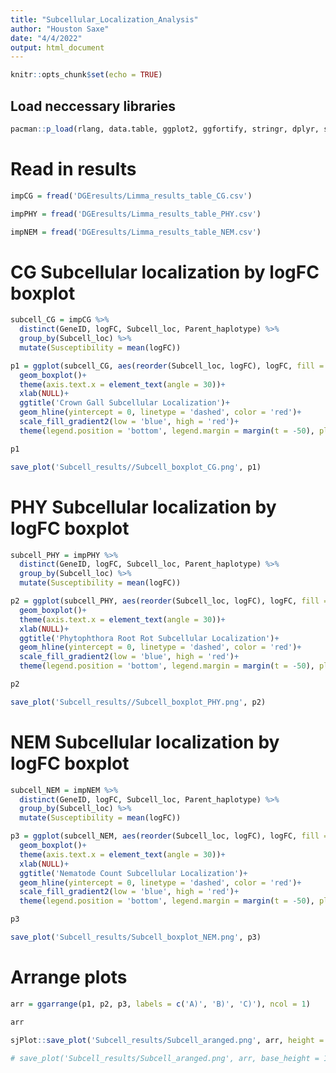 ```yaml
---
title: "Subcellular_Localization_Analysis"
author: "Houston Saxe"
date: "4/4/2022"
output: html_document
---
```


```r
knitr::opts_chunk$set(echo = TRUE)
```

## Load neccessary libraries

```r
pacman::p_load(rlang, data.table, ggplot2, ggfortify, stringr, dplyr, statmod, tibble, ggpubr, cowplot, tidyr, tidytext, OmicsAnalyst, tidytable)
```

# Read in results
```r
impCG = fread('DGEresults/Limma_results_table_CG.csv')

impPHY = fread('DGEresults/Limma_results_table_PHY.csv')

impNEM = fread('DGEresults/Limma_results_table_NEM.csv')
```


# CG Subcellular localization by logFC boxplot
```r
subcell_CG = impCG %>% 
  distinct(GeneID, logFC, Subcell_loc, Parent_haplotype) %>% 
  group_by(Subcell_loc) %>% 
  mutate(Susceptibility = mean(logFC))

p1 = ggplot(subcell_CG, aes(reorder(Subcell_loc, logFC), logFC, fill = Susceptibility))+
  geom_boxplot()+
  theme(axis.text.x = element_text(angle = 30))+
  xlab(NULL)+
  ggtitle('Crown Gall Subcellular Localization')+
  geom_hline(yintercept = 0, linetype = 'dashed', color = 'red')+
  scale_fill_gradient2(low = 'blue', high = 'red')+
  theme(legend.position = 'bottom', legend.margin = margin(t = -50), plot.margin = margin(0.5, 2, 0.5, 0.5, "cm"))

p1

save_plot('Subcell_results//Subcell_boxplot_CG.png', p1)
```

# PHY Subcellular localization by logFC boxplot
```r
subcell_PHY = impPHY %>% 
  distinct(GeneID, logFC, Subcell_loc, Parent_haplotype) %>% 
  group_by(Subcell_loc) %>% 
  mutate(Susceptibility = mean(logFC))

p2 = ggplot(subcell_PHY, aes(reorder(Subcell_loc, logFC), logFC, fill = Susceptibility))+
  geom_boxplot()+
  theme(axis.text.x = element_text(angle = 30))+
  xlab(NULL)+
  ggtitle('Phytophthora Root Rot Subcellular Localization')+
  geom_hline(yintercept = 0, linetype = 'dashed', color = 'red')+
  scale_fill_gradient2(low = 'blue', high = 'red')+
  theme(legend.position = 'bottom', legend.margin = margin(t = -50), plot.margin = margin(0.5, 2, 0.5, 0.5, "cm"))

p2

save_plot('Subcell_results//Subcell_boxplot_PHY.png', p2)
```

# NEM Subcellular localization by logFC boxplot
```r
subcell_NEM = impNEM %>% 
  distinct(GeneID, logFC, Subcell_loc, Parent_haplotype) %>% 
  group_by(Subcell_loc) %>% 
  mutate(Susceptibility = mean(logFC))

p3 = ggplot(subcell_NEM, aes(reorder(Subcell_loc, logFC), logFC, fill = Susceptibility))+
  geom_boxplot()+
  theme(axis.text.x = element_text(angle = 30))+
  xlab(NULL)+
  ggtitle('Nematode Count Subcellular Localization')+
  geom_hline(yintercept = 0, linetype = 'dashed', color = 'red')+
  scale_fill_gradient2(low = 'blue', high = 'red')+
  theme(legend.position = 'bottom', legend.margin = margin(t = -50), plot.margin = margin(0.5, 2, 0.5, 0.5, "cm"))

p3

save_plot('Subcell_results/Subcell_boxplot_NEM.png', p3)
```

# Arrange plots
```r
arr = ggarrange(p1, p2, p3, labels = c('A)', 'B)', 'C)'), ncol = 1)

arr

sjPlot::save_plot('Subcell_results/Subcell_aranged.png', arr, height = 22, width = 17)

# save_plot('Subcell_results/Subcell_aranged.png', arr, base_height = 10, base_width = 8)
```

